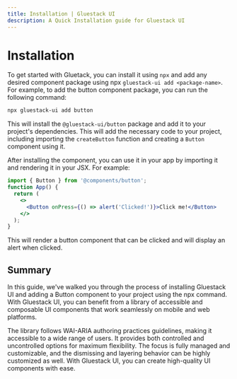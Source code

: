 ```yaml
---
title: Installation | Gluestack UI
description: A Quick Installation guide for Gluestack UI
---
```



<Meta title="Getting Started/Installation" />

# Installation

To get started with Gluetack, you can install it using `npx` and add any desired component package using npx `gluestack-ui add <package-name>`. For example, to add the button component package, you can run the following command:

```bash
npx gluestack-ui add button

```

This will install the `@gluestack-ui/button` package and add it to your project's dependencies. This will add the necessary code to your project, including importing the `createButton` function and creating a `Button` component using it.

After installing the component, you can use it in your app by importing it and rendering it in your JSX. For example:

```jsx
import { Button } from '@components/button';
function App() {
  return (
    <>
      <Button onPress={() => alert('Clicked!')}>Click me!</Button>
    </>
  );
}
```

This will render a button component that can be clicked and will display an alert when clicked.

## Summary

In this guide, we've walked you through the process of installing Gluestack UI and adding a Button component to your project using the npx command. With Gluestack UI, you can benefit from a library of accessible and composable UI components that work seamlessly on mobile and web platforms.

The library follows WAI-ARIA authoring practices guidelines, making it accessible to a wide range of users.
It provides both controlled and uncontrolled options for maximum flexibility. The focus is fully managed and customizable, and the dismissing and layering behavior can be highly customized as well. With Gluestack UI, you can create high-quality UI components with ease.
